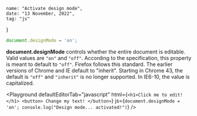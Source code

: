 
    name: "Activate design mode",
    date: "13 November, 2022",
    tag: "js"
}


```js
document.designMode = 'on';
```

__**document.designMode**__ controls whether the entire document is editable. Valid values are `"on"` and `"off"`. According to the specification, this property is meant to default to `"off"`. Firefox follows this standard. The earlier versions of Chrome and IE default to "inherit". Starting in Chrome 43, the default is `"off"` and `"inherit"` is no longer supported. In IE6-10, the value is capitalized.

<Playground defaultEditorTab="javascript" html={`<h1>Click me to edit!</h1>
<button>
    Change my text!
</button>`} js={`document.designMode = 'on';
console.log("Design mode... activated!")`} />


<Footer />